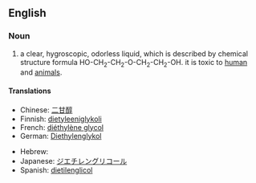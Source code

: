 ==English==
{{wikipedia}}

===Noun===
{{en-noun|-}}

# {{organic compound}} a clear, hygroscopic, odorless liquid, which is described by chemical structure formula HO-CH<sub>2</sub>-CH<sub>2</sub>-O-CH<sub>2</sub>-CH<sub>2</sub>-OH. it is toxic to [[human]] and [[animal]]s.

====Translations====
{{trans-top|organic compound}}
* Chinese: [[二甘醇]]
* Finnish: [[dietyleeniglykoli]]
* French: [[diéthylène glycol]]
* German: [[Diethylenglykol]]
{{trans-mid}}
* Hebrew: {{t|he|די אתילן גליקול|tr=di etilan glikol|sc=Hebr}}
* Japanese: [[ジエチレングリコール]]
* Spanish: [[dietilenglicol]]
{{trans-bottom}}